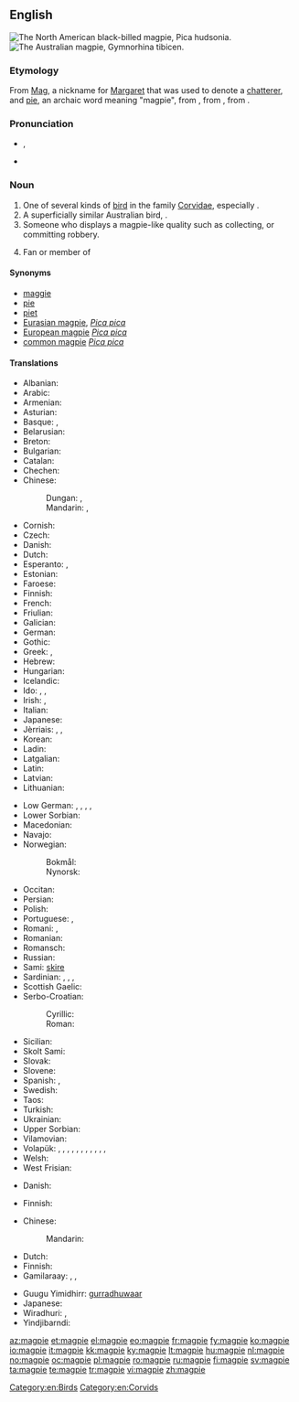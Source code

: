 {{also|Magpie}}
==English==
{{wikipedia}}
[[Image:Blackbilledmagpie12.JPG|thumb|The North American black-billed magpie, ''Pica hudsonia.'']]
[[Image:Magpie.jpg|thumb|The Australian magpie, ''Gymnorhina tibicen.'']]

===Etymology===
From [[Mag]], a nickname for [[Margaret]] that was used to denote a [[chatterer]], and [[pie#Etymology_2|pie]], an archaic word meaning "magpie", from {{etyl|fro|en}} {{term|pie|lang=fro}}, from {{etyl|la|en}} {{term|pica|lang=la}}, from {{etyl|ine-pro|en}} {{recons|(s)peik-||woodpecker, magpie|lang=ine-pro}}.

===Pronunciation===
* {{IPA|/ˈmæɡˌpaɪ/}}, {{X-SAMPA|/"m{g%paI/}}
* {{hyphenation|mag|pie}}

===Noun===
{{en-noun}}

# One of several kinds of [[bird]] in the family [[Corvidae]], especially {{taxlink|Pica pica|species}}.
# A superficially similar Australian bird, {{taxlink|Gymnorhina tibicen|species}}.
# Someone who displays a magpie-like quality such as collecting, or committing robbery.
# {{context|slang}} Fan or member of {{w|Newcastle United F.C.}}

====Synonyms====
* [[maggie]]
* [[pie]]
* [[piet]]
* [[Eurasian magpie]], ''[[Pica pica]]''
* [[European magpie]] ''[[Pica pica]]''
* [[common magpie]] ''[[Pica pica]]''

====Translations====
{{trans-top|bird of genus ''Pica''}}
* Albanian: {{t-|sq|laraskë}}
* Arabic: {{t-|ar|عقعق|m|tr=ʿáqʿaq}}
* Armenian: {{t-|hy|կաչաղակ|tr=kačaġak}}
* Asturian: {{t-|ast|pega|f}}
* Basque: {{t-|eu|mika}}, {{t-|eu|pika}}
* Belarusian: {{t-|be|сарока|tr=saróka|f}}
* Breton: {{t+|br|pig}}
* Bulgarian: {{t+|bg|сврака|f|tr=svraka}}
* Catalan: {{t-|ca|garsa|f}}
* Chechen: {{tø|ce|къорзакъиг}}
* Chinese:
*: Dungan: {{tø|dng|щичё|sc=Cyrl}}, {{tø|dng|җичё|sc=Cyrl}}
*: Mandarin: {{t-|cmn|喜鵲|sc=Hani}}, {{t-|cmn|喜鹊|tr=xǐque|sc=Hani}}
* Cornish: {{t|kw|piesen|f}}
* Czech: {{t+|cs|straka|f}}
* Danish: {{t+|da|skade|c}}
* Dutch: {{t+|nl|ekster|m}}
* Esperanto: {{qualifier|♂}} {{t+|eo|pigo}}, {{qualifier|♀}} {{t-|eo|pigino}}
* Estonian: {{t-|et|harakas}}
* Faroese: {{t-|fo|skjóra}}
* Finnish: {{t+|fi|harakka}}
* French: {{t+|fr|pie|f}}
* Friulian: {{tø|fur|cheche}}
* Galician: {{t-|gl|pega|f}}
* German: {{t+|de|Elster|f}}
* Gothic: {{tø|got|𐌰𐌲𐌰𐍄𐌹|f|tr=agati|sc=Goth}}
* Greek: {{t+|el|καρακάξα|tr=karakáksa|f}}, {{t+|el|κίσσα|tr=kisa|f}}
* Hebrew: {{t-|he|עקעק|sc=Hebr}}
* Hungarian: {{t+|hu|szarka}}
* Icelandic: {{t+|is|skjór|m}}
* Ido: {{qualifier|♂♀}} {{t+|io|pigo}}, {{qualifier|♂}} {{t-|io|pigulo}}, {{qualifier|♀}} {{t-|io|pigino}}
* Irish: {{t-|ga|snag breac}}, {{t-|ga|meaig}}
* Italian: {{t+|it|gazza|f}}
* Japanese: {{t+|ja|鵲|tr=kasasagi}}
* Jèrriais: {{qualifier|female}} {{tø|roa-jer|pie|f}}, {{qualifier|female}} {{tø|roa-jer|mèrgot|f}}, {{qualifier|male}} {{tø|roa-jer|piêté|m}}
* Korean: {{t+|ko|까치|tr=kkachi|sc=Hang}}
* Ladin: {{tø|lld|gacia|f}}
* Latgalian: {{tø|ltg|žogota|m}}
* Latin: {{t-|la|pica|f}}
* Latvian: {{t-|lv|žagata}}
* Lithuanian: {{t+|lt|šarka}}
{{trans-mid}}
* Low German: {{t+|nds|Heister|m}}, {{t+|nds|Hääkster|m}}, {{t+|nds|Heckster|m}}, {{t+|nds|Heekster|m}}, {{t+|nds|Hester|m}}
* Lower Sorbian: {{tø|dsb|sroka|f}}
* Macedonian: {{t-|mk|страчка|f|tr=stráčka}}
* Navajo: {{tø|nv|ąąʼąʼii}}
* Norwegian:
*: Bokmål: {{t+|no|skjære|f}}
*: Nynorsk: {{t+|nn|skjor|f}}
* Occitan: {{t+|oc|agaça|f}}
* Persian: {{t+|fa|زاغ|tr=zâgh}}
* Polish: {{t+|pl|sroka|f}}
* Portuguese: {{t+|pt|gralha|f}}, {{t+|pt|pega|f}}
* Romani: {{tø|rom|kakarachi|m}}, {{tø|rom|kakarachka|f}}
* Romanian: {{t+|ro|coțofană|f}}
* Romansch: {{t-|rm|giazla}}
* Russian: {{t+|ru|сорока|f|tr=soróka}}
* Sami: [[skire]]
* Sardinian: {{t-|sc|piga|f}}, {{t-|sc|malabiga|f}}, {{t-|sc|mariabiga|f}}, {{t-|sc|marabiga|f}}
* Scottish Gaelic: {{t-|gd|athaid}}
* Serbo-Croatian:
*: Cyrillic: {{t-|sh|сврака|f|sc=Cyrl}}
*: Roman: {{t-|sh|svraka|f}}
* Sicilian: {{t+|scn|craccarazza|f}}
* Skolt Sami: {{tø|sms|soorkõs}}
* Slovak: {{t-|sk|straka|f}}
* Slovene: {{t+|sl|sraka|f}}
* Spanish: {{t+|es|urraca|f}}, {{t+|es|picaza|f}}
* Swedish: {{t+|sv|skata}}
* Taos: {{tø|twf|kw’àyána}}
* Turkish: {{t+|tr|saksağan}}
* Ukrainian: {{t-|uk|сорока|tr=soroka}}
* Upper Sorbian: {{t-|hsb|sroka}}
* Vilamovian: {{tø|wym|ołaoster}}
* Volapük: {{qualifier|♂♀}} {{t+|vo|piak}}, {{qualifier|♂}} {{t-|vo|hipiak}}, {{qualifier|♀}} {{t-|vo|jipiak}}, {{qualifier|♂♀ offspring, young}} {{t-|vo|piakül}}, {{qualifier|♂ offspring}} {{t-|vo|hipiakül}}, {{qualifier|♀ offspring}} {{t-|vo|jipiakül}}, {{qualifier|older term (cf. Danish ''[[skade]], [[husskade]]''), ♂♀}} {{t-|vo|skadit}}, {{qualifier|♂}} {{t-|vo|hiskadit}}, {{qualifier|♀}} {{t-|vo|jiskadit}}, {{qualifier|♂♀ offspring, young}} {{t-|vo|skaditül}}, {{qualifier|♂ offspring}} {{t-|vo|hiskaditül}}, {{qualifier|♀ offspring}} {{t-|vo|jiskaditül}}
* Welsh: {{t-|cy|pioden}}
* West Frisian: {{t+|fy|ekster}}
{{trans-bottom}}

{{trans-top|''Pica pica''}}
* Danish: {{t-|da|husskade|c}}
{{trans-mid}}
* Finnish: {{t+|fi|harakka}}
{{trans-bottom}}

{{trans-top|Australian bird, ''Gymnorhina tibicen''}}
* Chinese:
*: Mandarin: {{t|cmn|黑背鍾鵲|tr=hēi bèi zhōng què|sc=Hani}}
* Dutch: {{t-|nl|zwartrugfluitvogel|m}}
* Finnish: {{t+|fi|isohuiluvaris}}
* Gamilaraay: {{tø|kld|burrugaabu}}, {{tø|kld|galalu}}, {{tø|kld|guluu}}
{{trans-mid}}
* Guugu Yimidhirr: [[gurradhuwaar]]
* Japanese: {{t-|ja|カササギフエガラス|tr=kasasagifuegarasu|sc=Jpan}}
* Wiradhuri: {{tø|wrh|booroogong}}, {{tø|wrh|garoogong}}
* Yindjibarndi: {{tø|yij|warndurla}}
{{trans-bottom}}

[[Category:en:Birds]]
[[Category:en:Corvids]]

[[az:magpie]]
[[et:magpie]]
[[el:magpie]]
[[eo:magpie]]
[[fr:magpie]]
[[fy:magpie]]
[[ko:magpie]]
[[io:magpie]]
[[it:magpie]]
[[kk:magpie]]
[[ky:magpie]]
[[lt:magpie]]
[[hu:magpie]]
[[nl:magpie]]
[[no:magpie]]
[[oc:magpie]]
[[pl:magpie]]
[[ro:magpie]]
[[ru:magpie]]
[[fi:magpie]]
[[sv:magpie]]
[[ta:magpie]]
[[te:magpie]]
[[tr:magpie]]
[[vi:magpie]]
[[zh:magpie]]